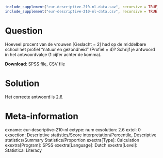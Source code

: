```r
include_supplement("eur-descriptive-210-nl-data.sav", recursive = TRUE)
include_supplement("eur-descriptive-210-nl-data.csv", recursive = TRUE)
```

Question
========
Hoeveel procent van de vrouwen [Geslacht = 2] had op de middelbare school het profiel "natuur en gezondheid" (Profiel = 4)? Schrijf je antwoord in het antwoordvakje (1 cijfer achter de komma).

**Download**: [SPSS file](eur-descriptive-210-nl-data.sav), [CSV file](eur-descriptive-210-nl-data.csv)


Solution
========
Het correcte antwoord is 2.6.


Meta-information
================
exname: eur-descriptive-210-nl
extype: num
exsolution: 2.6
extol: 0
exsection: Descriptive statistics/Score interpretation/Percentile, Descriptive statistics/Summary Statistics/Proportion
exextra[Type]: Calculation
exextra[Program]: SPSS
exextra[Language]: Dutch
exextra[Level]: Statistical Literacy
